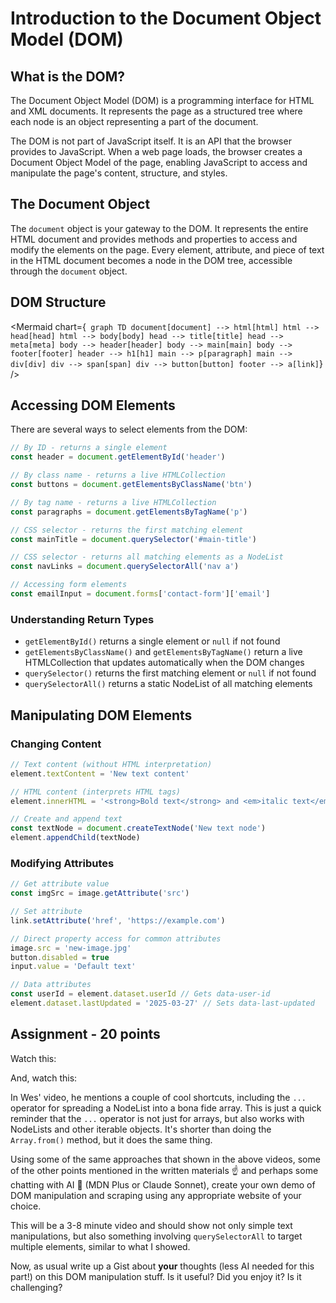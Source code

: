 
# Introduction to the Document Object Model (DOM)

## What is the DOM?

The Document Object Model (DOM) is a programming interface for HTML and XML documents. It represents the page as a structured tree where each node is an object representing a part of the document.

The DOM is not part of JavaScript itself. It is an API that the browser provides to JavaScript. When a web page loads, the browser creates a Document Object Model of the page, enabling JavaScript to access and manipulate the page's content, structure, and styles.

## The Document Object

The `document` object is your gateway to the DOM. It represents the entire HTML document and provides methods and properties to access and modify the elements on the page. Every element, attribute, and piece of text in the HTML document becomes a node in the DOM tree, accessible through the `document` object.

## DOM Structure

<Mermaid
  chart={`
graph TD
document[document] --> html[html]
html --> head[head]
html --> body[body]
head --> title[title]
head --> meta[meta]
body --> header[header]
body --> main[main]
body --> footer[footer]
header --> h1[h1]
main --> p[paragraph]
main --> div[div]
div --> span[span]
div --> button[button]
footer --> a[link]`}
/>

## Accessing DOM Elements

There are several ways to select elements from the DOM:

```javascript
// By ID - returns a single element
const header = document.getElementById('header')

// By class name - returns a live HTMLCollection
const buttons = document.getElementsByClassName('btn')

// By tag name - returns a live HTMLCollection
const paragraphs = document.getElementsByTagName('p')

// CSS selector - returns the first matching element
const mainTitle = document.querySelector('#main-title')

// CSS selector - returns all matching elements as a NodeList
const navLinks = document.querySelectorAll('nav a')

// Accessing form elements
const emailInput = document.forms['contact-form']['email']
```

### Understanding Return Types

- `getElementById()` returns a single element or `null` if not found
- `getElementsByClassName()` and `getElementsByTagName()` return a live HTMLCollection that updates automatically when the DOM changes
- `querySelector()` returns the first matching element or `null` if not found
- `querySelectorAll()` returns a static NodeList of all matching elements

## Manipulating DOM Elements

### Changing Content

```javascript
// Text content (without HTML interpretation)
element.textContent = 'New text content'

// HTML content (interprets HTML tags)
element.innerHTML = '<strong>Bold text</strong> and <em>italic text</em>'

// Create and append text
const textNode = document.createTextNode('New text node')
element.appendChild(textNode)
```

### Modifying Attributes

```javascript
// Get attribute value
const imgSrc = image.getAttribute('src')

// Set attribute
link.setAttribute('href', 'https://example.com')

// Direct property access for common attributes
image.src = 'new-image.jpg'
button.disabled = true
input.value = 'Default text'

// Data attributes
const userId = element.dataset.userId // Gets data-user-id
element.dataset.lastUpdated = '2025-03-27' // Sets data-last-updated
```

## Assignment - 20 points

Watch this:

<YouTubeEmbed videoid="DjSl6FElYc4" height={400} />

And, watch this:

<YouTubeEmbed videoid="Vo_8uc1j2Yk" height={400} />

In Wes' video, he mentions a couple of cool shortcuts, including the `...` operator for spreading a NodeList into a bona fide array. This is just a quick reminder that the `...` operator is not just for arrays, but also works with NodeLists and other iterable objects. It's shorter than doing the `Array.from()` method, but it does the same thing.

Using some of the same approaches that shown in the above videos, some of the other points mentioned in the written materials ☝️ and perhaps some chatting with AI 🤖 (MDN Plus or Claude Sonnet), create your own demo of DOM manipulation and scraping using any appropriate website of your choice.

This will be a 3-8 minute video and should show not only simple text manipulations, but also something involving `querySelectorAll` to target multiple elements, similar to what I showed.

Now, as usual write up a Gist about **your** thoughts (less AI needed for this part!) on this DOM manipulation stuff. Is it useful? Did you enjoy it? Is it challenging?

